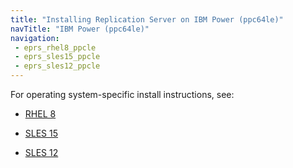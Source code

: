 ```yaml
---
title: "Installing Replication Server on IBM Power (ppc64le)"
navTitle: "IBM Power (ppc64le)"
navigation:
 - eprs_rhel8_ppcle
 - eprs_sles15_ppcle
 - eprs_sles12_ppcle
---
```


For operating system-specific install instructions, see:

  - [RHEL 8](eprs_rhel8_ppcle)

  - [SLES 15](eprs_sles15_ppcle)
  - [SLES 12](eprs_sles12_ppcle)


